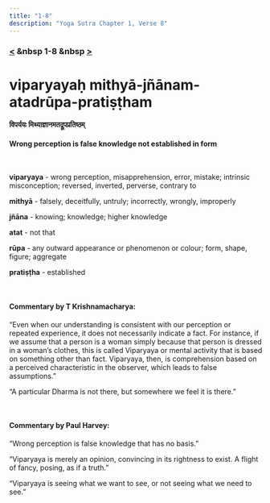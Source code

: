 ```yaml
---
title: "1-8"
description: "Yoga Sutra Chapter 1, Verse 8"
---
```


### [<](/Chapter-1/1-7) &nbsp 1-8 &nbsp [>](/Chapter-1/1-9/)

# viparyayaḥ mithyā-jñānam-atadrūpa-pratiṣṭham

#### विपर्ययः मिथ्याज्ञानमतद्रूपप्रतिष्ठम्

#### Wrong perception is false knowledge not established in form

<br />

**viparyaya** - wrong perception, misapprehension, error, mistake; intrinsic misconception; reversed, inverted, perverse, contrary to <br />

**mithyā** - falsely, deceitfully, untruly; incorrectly, wrongly, improperly <br />

**jñāna** - knowing; knowledge; higher knowledge <br />

**atat** - not that <br />

**rūpa** - any outward appearance or phenomenon or colour; form, shape, figure; aggregate <br />

**pratiṣṭha** - established <br />

<br />

#### Commentary by T Krishnamacharya:

“Even when our understanding is consistent with our perception or repeated experience, it does not necessarily indicate a fact.
For instance, if we assume that a person is a woman simply because that person is dressed in a woman’s clothes, this is called Viparyaya or mental activity that is based on something other than fact.
Viparyaya, then, is comprehension based on a perceived characteristic in the observer, which leads to false assumptions.”

“A particular Dharma is not there,
but somewhere we feel it is there.”

<br />

#### Commentary by Paul Harvey:

“Wrong perception is false knowledge that has no basis.”

“Viparyaya is merely an opinion,
convincing in its rightness to exist.
A flight of fancy, posing, as if a truth.”

“Viparyaya is seeing what we want to see,
or not seeing what we need to see.”
